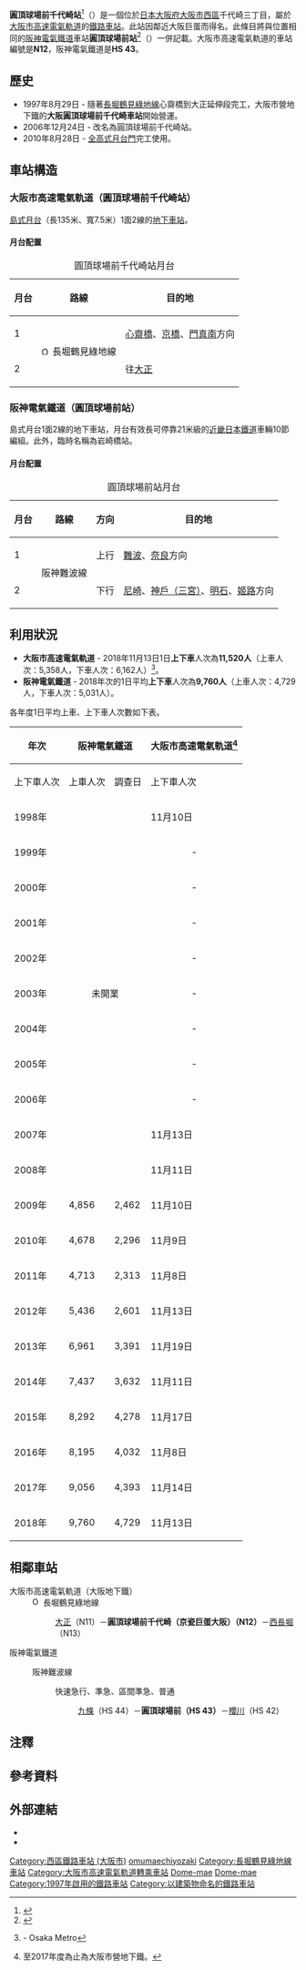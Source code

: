 {{NoteTA |G1=Railway |G2=Transport
|1 = zh:圓頂球場前千代崎站; zh-cn:圆顶球场前千代崎站; zh-tw:圓頂球場前千代崎車站; zh-hk:圓頂球場前千代崎站; 
|2 = zh-cn:地铁; zh-hk:地鐵; zh-mo:地鐵; zh-sg:地铁; zh-tw:地下鐵;
}}
{{日本車站資訊
|公司色     = grey
|站名       = 圓頂球場前千代崎站<br />圓頂球場前站
|圖片       = 
|圖片說明   = 
|日文原名   = ドーム前千代崎<br />ドーム前
|平假名   = ドームまえちよざき<br />ドームまえ
|羅馬拼音   =Dome-mae Chiyozaki<br /> Dome-mae
|所屬公司 = [[大阪市高速電氣軌道|大阪市高速電氣軌道]]（大阪地下鐵，[[#大阪市高速電氣軌道（圓頂球場前千代崎站）|詳細資料]]）<br />[[阪神電氣鐵道|阪神電氣鐵道]]（[[#阪神電氣鐵道（圓頂球場前站）|詳細資料]]）
|所在地     = {{JPN}}[[大阪府|大阪府]][[大阪市|大阪市]][[西區_(大阪市)|西區]]
|電報略號   = 
}}

'''圓頂球場前千代崎站'''<ref>{{cite web|url=https://www.kansai-airport.or.jp/sites/all/themes/kix/documents/tw/access/train/pdf/tw-map2-osaka3.pdf|title=路線圖|publisher=大阪市高速電氣軌道|accessdate=2018-07-26|archive-date=2018-07-26|archive-url=https://web.archive.org/web/20180726170115/https://www.kansai-airport.or.jp/sites/all/themes/kix/documents/tw/access/train/pdf/tw-map2-osaka3.pdf|dead-url=yes}}</ref>（{{jpn|j=ドーム前千代崎駅|hg=ドームまえちよざきえき|rm=Dōmu mae-chiyozaki eki|f=y}}）是一個位於[[日本|日本]][[大阪府|大阪府]][[大阪市|大阪市]][[西區_(大阪市)|西區]]千代崎三丁目，屬於[[大阪市高速電氣軌道|大阪市高速電氣軌道]]的[[鐵路車站|鐵路車站]]。此站因鄰近大阪巨蛋而得名。此條目將與位置相同的[[阪神電氣鐵道|阪神電氣鐵道]]車站'''圓頂球場前站'''<ref>{{cite web|url=http://www.hanshin.co.jp/global/tw/images/map/map.pdf|title=路線圖|publisher=阪神電氣鐵道|accessdate=2018-07-26|archive-date=2018-05-16|archive-url=https://web.archive.org/web/20180516201704/http://www.hanshin.co.jp/global/tw/images/map/map.pdf|dead-url=no}}</ref>（{{jpn|j=ドーム前駅|hg=ドームまええき|rm=Dōmu-mae eki|f=y}}）一併記載。大阪市高速電氣軌道的車站編號是'''N12'''，阪神電氣鐵道是'''HS 43'''。

== 歷史 ==
*1997年8月29日 - 隨著[[長堀鶴見綠地線|長堀鶴見綠地線]]心齋橋到大正延伸段完工，大阪市營地下鐵的'''大阪圓頂球場前千代崎車站'''開始營運。
*2006年12月24日 - 改名為圓頂球場前千代崎站。
*2010年8月28日 - [[全高式月台門|全高式月台門]]完工使用。

== 車站構造 ==
=== 大阪市高速電氣軌道（圓頂球場前千代崎站） ===
{{日本車站資訊
|公司色       = #33328b
|文字色     =
|站名       = 圓頂球場前千代崎站<br/>（京瓷巨蛋大阪）
|圖片       = Osaka Metro Dome mae Chiyozaki Station.jpg
|pxl       = 240px
|圖片說明   = 圓頂球場前千代崎站出口（2020年8月攝）
|日文原名   = ドーム前千代崎
|平假名   = ドームまえちよざき
|羅馬拼音   = Dome-mae Chiyozaki
|副站名     = <span style="font-size:80%;">京瓷巨蛋大阪 KYOCERA DOME OSAKA</span>
|電報略號   =
|所在地     = {{JPN}}[[大阪府|大阪府]][[大阪市|大阪市]][[西區_(大阪市)|西區]]千代崎三丁目
|車站構造     = [[地下車站|地下車站]]
|月台配置     = 1面2線
|啟用年月日 = 1997年（[[平成|平成]]9年）8月29日
|廢站年月日 =
|乘客人數   = 5,185
|上下車人次   = 11,027
|統計年度   = 2015年
|轉車       =
|全寬備註   = * 原稱「大阪圓頂球場前千代崎站」，2006年改為現稱。
|adjacent = {{Adjacent stations|system=大阪市高速電氣軌道|line=N|left=大正|right=西長堀|note-left=N11<br />0.6km|note-mid={{車站編號s|#a9cc51|#000|N12}}<br />距離[[大正站_(大阪府)|大正]]0.6km|note-right=N13<br />1.0km}}
}}
[[島式月台|島式月台]]（長135米、寬7.5米）1面2線的[[地下車站|地下車站]]。
==== 月台配置 ====
{|class="wikitable"
|+ 圓頂球場前千代崎站月台
|-
!月台!!路線!!目的地
|-
! 1
|rowspan=2| [[File:Osaka_Metro_Nagahori_Tsurumi-ryokuchi_line_symbol.svg|15px]] 長堀鶴見綠地線
| [[心齋橋站|心齋橋]]、[[京橋站_(大阪府)|京橋]]、[[門真南站|門真南]]方向
|-
! 2
| 往[[大正站_(大阪府)|大正]]
|}

=== 阪神電氣鐵道（圓頂球場前站） ===
{{日本車站資訊
|公司色       = #1f64b1
|文字色     =
|站名       = 圓頂球場前站
|圖片       = Hanshin Dome mae Station.jpg
|pxl       = 300px
|圖片說明   = 圓頂球場前站（2020年8月攝）
|日文原名   = ドーム前
|平假名   = ドームまえ
|羅馬拼音   = Dome-mae<!-- 新フォーマットの駅名標は、頭文字のみ大文字です --->
|電報略號   =
|所在地     = {{JPN}}[[大阪府|大阪府]][[大阪市|大阪市]][[西區_(大阪市)|西區]]千代崎三丁目
|車站構造     = [[地下車站|地下車站]]
|月台配置     = 1面2線
|啟用年月日 = 2009年（[[平成|平成]]21年）3月20日
|廢站年月日 =
|上下車人次   = 7,437
|統計年度   = 2014年
|轉車       =
|備註       =
|adjacent = {{Adjacent stations|system=阪神電氣鐵道|line=阪神難波線|left=櫻川|right=九條|note-left=HS 42<br />0.8km|note-mid={{車站編號c|blue|HS 43}}<br />距離[[尼崎站_(阪神)|尼崎]]8.2km|note-right=HS 44<br />0.6km}}
}}

島式月台1面2線的地下車站，月台有效長可停靠21米級的[[近畿日本鐵道|近畿日本鐵道]]車輛10節編組。此外，臨時名稱為岩崎橋站。
==== 月台配置 ====
{| class="wikitable"
|+ 圓頂球場前站月台
|-
!月台!!路線!!方向!!目的地
|-
! 1
| rowspan=2|{{Color|orange|■}}阪神難波線
| style="text-align:center" |上行
| [[大阪難波站|難波]]、[[近鐵奈良站|奈良]]方向
|-
! 2
| style="text-align:center" |下行
| [[尼崎站_(阪神)|尼崎]]、[[三宮站|神戶（三宮）]]、[[山陽明石站|明石]]、[[山陽姬路站|姬路]]方向
|}

== 利用狀況 ==
* '''大阪市高速電氣軌道''' - 2018年11月13日1日'''上下車'''人次為'''11,520人'''（上車人次：5,358人，下車人次：6,162人）<ref>{{PDFlink|[https://www.osakametro.co.jp/company/library/100331_research/20181113_subway_nt.pdf 路線別乗降人員（2018年11月13日 交通調査）]}} - Osaka Metro</ref>。
* '''阪神電氣鐵道''' - 2018年次的1日平均'''上下車'''人次為'''9,760人'''（上車人次：4,729人，下車人次：5,031人）。
各年度1日平均上車、上下車人次數如下表。
{|class="wikitable" style="text-align:right"
!rowspan="2"|年次
!colspan="2"|阪神電氣鐵道
!colspan="3"|大阪市高速電氣軌道<ref group="注">至2017年度為止為大阪市營地下鐵。</ref>
!rowspan="2"|來源
|-
!上下車人次!!上車人次!!調查日!!上下車人次!!上車人次
|-
|1998年||rowspan="11" colspan="2" style="text-align:center"|未開業||11月10日||6,719||3,557
|<ref>{{PDFlink|[http://www.pref.osaka.lg.jp/attach/3355/00085083/tn1999n110.pdf 大阪府統計年鑑（平成11年）]}}</ref>
|-
|1999年||colspan="3" style="text-align:center"| -
|
|-
|2000年||colspan="3" style="text-align:center"| -
|
|-
|2001年||colspan="3" style="text-align:center"| -
|
|-
|2002年||colspan="3" style="text-align:center"| -
|
|-
|2003年||colspan="3" style="text-align:center"| -
|
|-
|2004年||colspan="3" style="text-align:center"| -
|
|-
|2005年||colspan="3" style="text-align:center"| -
|
|-
|2006年||colspan="3" style="text-align:center"| -
|
|-
|2007年||11月13日||7,258||3,364
|<ref>{{PDFlink|[http://www.pref.osaka.lg.jp/attach/3355/00074418/tn08n090.pdf 大阪府統計年鑑（平成20年）]}}</ref>
|-
|2008年||11月11日||7,221||3,329
|<ref>{{PDFlink|[http://www.pref.osaka.lg.jp/attach/3355/00064556/tn09n090.pdf 大阪府統計年鑑（平成21年）]}}</ref>
|-
|2009年||4,856||2,462||11月10日||7,366||3,468
|<ref>{{PDFlink|[http://www.pref.osaka.lg.jp/attach/3355/00071058/tn10n090.pdf 大阪府統計年鑑（平成22年）]}}</ref>
|-
|2010年||4,678||2,296||11月{{0}}9日||9,687||4,462
|<ref>{{PDFlink|[http://www.pref.osaka.lg.jp/attach/3355/00093411/tn2011n090.pdf 大阪府統計年鑑（平成23年）]}}</ref>
|-
|2011年||4,713||2,313||11月{{0}}8日||7,427||3,472
|<ref>{{PDFlink|[http://www.pref.osaka.lg.jp/attach/3355/00121073/tn2012n090.pdf 大阪府統計年鑑（平成24年）]}}</ref>
|-
|2012年||5,436||2,601||11月13日||9,632||4,471
|<ref>{{PDFlink|[http://www.pref.osaka.lg.jp/attach/3355/00144873/tn2013n09.pdf 大阪府統計年鑑（平成25年）]}}</ref>
|-
|2013年||6,961||3,391||11月19日||9,744||4,514
|<ref>{{PDFlink|[http://www.pref.osaka.lg.jp/attach/3355/00180638/tn2014n09.pdf 大阪府統計年鑑（平成26年）]}}</ref>
|-
|2014年||7,437||3,632||11月11日||11,719||5,369
|<ref>{{PDFlink|[http://www.pref.osaka.lg.jp/attach/3355/00211004/tn2015n09.pdf 大阪府統計年鑑（平成27年）]}}</ref>
|-
|2015年||8,292||4,278||11月17日||11,027||5,185
|<ref>{{PDFlink|[http://www.pref.osaka.lg.jp/attach/3355/00242803/tn2016n09.pdf 大阪府統計年鑑（平成28年）]}}</ref>
|-
|2016年||8,195||4,032||11月{{0}}8日||15,262||7,084
|<ref>{{PDFlink|[http://www.pref.osaka.lg.jp/attach/3355/00281833/9-all.pdf 大阪府統計年鑑（平成29年）]}}</ref>
|-
|2017年||9,056||4,393||11月14日||11,878||5,577
|<ref>{{PDFlink|[http://www.pref.osaka.lg.jp/attach/3355/00319513/n2018-09_all.pdf 大阪府統計年鑑（平成30年）]}}</ref>
|-
|2018年||9,760||4,729||11月13日||11,520||5,358
|<ref>{{PDFlink|[http://www.pref.osaka.lg.jp/attach/3355/00357824/n2019-09.pdf 大阪府統計年鑑（令和元年）]}}</ref>
|}

== 相鄰車站 ==
; 大阪市高速電氣軌道（大阪地下鐵）
: [[File:Osaka_Metro_Nagahori_Tsurumi-ryokuchi_line_symbol.svg|15px]] 長堀鶴見綠地線
:: [[大正站_(大阪府)|大正]]（N11）－'''圓頂球場前千代崎（京瓷巨蛋大阪）（N12）'''－[[西長堀站|西長堀]]（N13）
; 阪神電氣鐵道
: {{Color|orange|■}}阪神難波線
:: {{Color|#09c|■}}快速急行、{{Color|#093|■}}準急、{{Color|#093|■}}區間準急、{{color|navy|■}}{{Color|#03f|■}}普通
::: [[九條站_(大阪府)|九條]]（HS 44）－'''圓頂球場前（HS 43）'''－[[櫻川站_(大阪府)|櫻川]]（HS 42）
== 注釋 ==
{{Reflist|group="注"}}
== 參考資料 ==
{{Reflist}}
== 外部連結 ==
{{Commonscat|Dome-mae Station}}
* {{外部連結/大阪市高速電氣軌道車站|N12|圓頂球場前千代崎}}
* {{外部連結/阪神電氣鐵道車站|filename=dome-mae|name=圓頂球場前}}
{{長堀鶴見綠地線}}
{{阪神難波線}}
{{DEFAULTSORT:Dome-mae Chiyozaki}}
[[Category:西區鐵路車站_(大阪市)|Category:西區鐵路車站 (大阪市)]]
[[Category:日本鐵路車站_Do|omumaechiyozaki]]
[[Category:長堀鶴見綠地線車站|Category:長堀鶴見綠地線車站]]
[[Category:大阪市高速電氣軌道轉乘車站|Category:大阪市高速電氣軌道轉乘車站]]
[[Category:阪神難波線車站|Dome-mae]]
[[Category:阪神電氣鐵道轉乘車站|Dome-mae]]
[[Category:1997年啟用的鐵路車站|Category:1997年啟用的鐵路車站]]
[[Category:以建築物命名的鐵路車站|Category:以建築物命名的鐵路車站]]